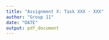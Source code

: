 ```yaml
---
title: "Assignment X: Task XXX - XXX"
author: "Group 11"
date: "DATE"
output: pdf_document
---
```

\section{0. Load Libraries}


\section{1. Problem Statement}

\section{2. Descriptive Statistics}


\section{3. Assumptions}


\section{4. Method and interpretation}

\section{5. Alternative solutions}

\section{6. Conclusion}

\newpage
\section{Appendix}

















